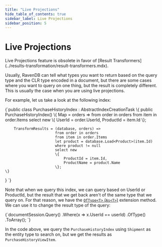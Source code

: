 ```yaml
---
title: "Live Projections"
hide_table_of_contents: true
sidebar_label: Live Projections
sidebar_position: 5
---
```



# Live Projections

<Admonition type="note" title="Note">
Live Projections feature is obsolete in favor of [Result Transformers](../results-transformation/result-transformers.mdx).
</Admonition>

Usually, RavenDB can tell what types you want to return based on the query type and the CLR type encoded in a document, but there are some cases where you want to query on one thing, but the result is completely different. This is usually the case when you are using live projections.

For example, let us take a look at the following index:

<TabItem value="live_projections_1" label="live_projections_1">
<CodeBlock language="csharp">
{`public class PurchaseHistoryIndex : AbstractIndexCreationTask<Order, Order>
\{
	public PurchaseHistoryIndex()
	\{
		Map = orders => from order in orders
						from item in order.Items
						select new
						\{
							UserId = order.UserId,
							ProductId = item.Id
						\};

		TransformResults = (database, orders) =>
						   from order in orders
						   from item in order.Items
						   let product = database.Load<Product>(item.Id)
						   where product != null
						   select new
						   \{
							   ProductId = item.Id,
							   ProductName = product.Name
						   \};
	\}
\}
`}
</CodeBlock>
</TabItem>

Note that when we query this index, we can query based on UserId or ProductId, but the result that we get back aren't of the same type that we query on. For that reason, we have the [`OfType<T>` (`As<T>`)](../results-transformation/of-type.mdx) extension method. We can use it to change the result type of the query:

<TabItem value="live_projections_2" label="live_projections_2">
<CodeBlock language="csharp">
{`documentSession.Query<Shipment, PurchaseHistoryIndex>()
	.Where(x => x.UserId == userId)
	.OfType<PurchaseHistoryViewItem>()
	.ToArray();
`}
</CodeBlock>
</TabItem>

In the code above, we query the `PurchaseHistoryIndex` using `Shipment` as the entity type to search on, but we get the results as `PurchaseHistoryViewItem`.